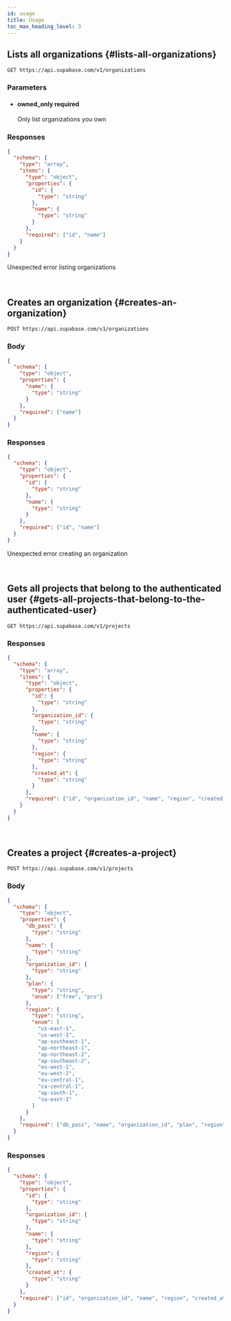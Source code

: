 ```yaml
---
id: usage
title: Usage
toc_max_heading_level: 3
---
```



<!-- AUTOGENERATED: DO NOT EDIT DIRECTLY IF THIS IS VERSION "next" -->

<!-- AUTOGENERATED: DO NOT EDIT DIRECTLY IF THIS IS VERSION "next" -->

<!-- AUTOGENERATED: DO NOT EDIT DIRECTLY IF THIS IS VERSION "next" -->

## Lists all organizations {#lists-all-organizations}

```
GET https://api.supabase.com/v1/organizations
```

<!-- AUTOGENERATED: DO NOT EDIT DIRECTLY IF THIS IS VERSION "next" -->

### Parameters

<ul className="method-list-group">

<li className="method-list-item">
  <h4 className="method-list-item-label">
    <span className="method-list-item-label-name">owned_only</span>
    <span className="method-list-item-label-badge">required</span>
    <span className="method-list-item-validation"></span>
  </h4>
  <div class="method-list-item-description">
    Only list organizations you own
  </div>
</li>

</ul>

<!-- AUTOGENERATED: DO NOT EDIT DIRECTLY IF THIS IS VERSION "next" -->

<!-- AUTOGENERATED: DO NOT EDIT DIRECTLY IF THIS IS VERSION "next" -->

### Responses

<Tabs>

<TabItem value="200">

<!-- AUTOGENERATED: DO NOT EDIT DIRECTLY IF THIS IS VERSION "next" -->

```json
{
  "schema": {
    "type": "array",
    "items": {
      "type": "object",
      "properties": {
        "id": {
          "type": "string"
        },
        "name": {
          "type": "string"
        }
      },
      "required": ["id", "name"]
    }
  }
}
```

<!-- AUTOGENERATED: DO NOT EDIT DIRECTLY IF THIS IS VERSION "next" -->

</TabItem>

<TabItem value="500">

Unexpected error listing organizations

<!-- AUTOGENERATED: DO NOT EDIT DIRECTLY IF THIS IS VERSION "next" -->

<!-- AUTOGENERATED: DO NOT EDIT DIRECTLY IF THIS IS VERSION "next" -->

</TabItem>

</Tabs>

<br />

<!-- AUTOGENERATED: DO NOT EDIT DIRECTLY IF THIS IS VERSION "next" -->

## Creates an organization {#creates-an-organization}

```
POST https://api.supabase.com/v1/organizations
```

<!-- AUTOGENERATED: DO NOT EDIT DIRECTLY IF THIS IS VERSION "next" -->

<!-- AUTOGENERATED: DO NOT EDIT DIRECTLY IF THIS IS VERSION "next" -->

### Body

```json
{
  "schema": {
    "type": "object",
    "properties": {
      "name": {
        "type": "string"
      }
    },
    "required": ["name"]
  }
}
```

<!-- AUTOGENERATED: DO NOT EDIT DIRECTLY IF THIS IS VERSION "next" -->

### Responses

<Tabs>

<TabItem value="201">

<!-- AUTOGENERATED: DO NOT EDIT DIRECTLY IF THIS IS VERSION "next" -->

```json
{
  "schema": {
    "type": "object",
    "properties": {
      "id": {
        "type": "string"
      },
      "name": {
        "type": "string"
      }
    },
    "required": ["id", "name"]
  }
}
```

<!-- AUTOGENERATED: DO NOT EDIT DIRECTLY IF THIS IS VERSION "next" -->

</TabItem>

<TabItem value="500">

Unexpected error creating an organization

<!-- AUTOGENERATED: DO NOT EDIT DIRECTLY IF THIS IS VERSION "next" -->

<!-- AUTOGENERATED: DO NOT EDIT DIRECTLY IF THIS IS VERSION "next" -->

</TabItem>

</Tabs>

<br />

<!-- AUTOGENERATED: DO NOT EDIT DIRECTLY IF THIS IS VERSION "next" -->

## Gets all projects that belong to the authenticated user {#gets-all-projects-that-belong-to-the-authenticated-user}

```
GET https://api.supabase.com/v1/projects
```

<!-- AUTOGENERATED: DO NOT EDIT DIRECTLY IF THIS IS VERSION "next" -->

<!-- AUTOGENERATED: DO NOT EDIT DIRECTLY IF THIS IS VERSION "next" -->

<!-- AUTOGENERATED: DO NOT EDIT DIRECTLY IF THIS IS VERSION "next" -->

### Responses

<Tabs>

<TabItem value="200">

<!-- AUTOGENERATED: DO NOT EDIT DIRECTLY IF THIS IS VERSION "next" -->

```json
{
  "schema": {
    "type": "array",
    "items": {
      "type": "object",
      "properties": {
        "id": {
          "type": "string"
        },
        "organization_id": {
          "type": "string"
        },
        "name": {
          "type": "string"
        },
        "region": {
          "type": "string"
        },
        "created_at": {
          "type": "string"
        }
      },
      "required": ["id", "organization_id", "name", "region", "created_at"]
    }
  }
}
```

<!-- AUTOGENERATED: DO NOT EDIT DIRECTLY IF THIS IS VERSION "next" -->

</TabItem>

</Tabs>

<br />

<!-- AUTOGENERATED: DO NOT EDIT DIRECTLY IF THIS IS VERSION "next" -->

## Creates a project {#creates-a-project}

```
POST https://api.supabase.com/v1/projects
```

<!-- AUTOGENERATED: DO NOT EDIT DIRECTLY IF THIS IS VERSION "next" -->

<!-- AUTOGENERATED: DO NOT EDIT DIRECTLY IF THIS IS VERSION "next" -->

### Body

```json
{
  "schema": {
    "type": "object",
    "properties": {
      "db_pass": {
        "type": "string"
      },
      "name": {
        "type": "string"
      },
      "organization_id": {
        "type": "string"
      },
      "plan": {
        "type": "string",
        "enum": ["free", "pro"]
      },
      "region": {
        "type": "string",
        "enum": [
          "us-east-1",
          "us-west-1",
          "ap-southeast-1",
          "ap-northeast-1",
          "ap-northeast-2",
          "ap-southeast-2",
          "eu-west-1",
          "eu-west-2",
          "eu-central-1",
          "ca-central-1",
          "ap-south-1",
          "sa-east-1"
        ]
      }
    },
    "required": ["db_pass", "name", "organization_id", "plan", "region"]
  }
}
```

<!-- AUTOGENERATED: DO NOT EDIT DIRECTLY IF THIS IS VERSION "next" -->

### Responses

<Tabs>

<TabItem value="200">

<!-- AUTOGENERATED: DO NOT EDIT DIRECTLY IF THIS IS VERSION "next" -->

```json
{
  "schema": {
    "type": "object",
    "properties": {
      "id": {
        "type": "string"
      },
      "organization_id": {
        "type": "string"
      },
      "name": {
        "type": "string"
      },
      "region": {
        "type": "string"
      },
      "created_at": {
        "type": "string"
      }
    },
    "required": ["id", "organization_id", "name", "region", "created_at"]
  }
}
```

<!-- AUTOGENERATED: DO NOT EDIT DIRECTLY IF THIS IS VERSION "next" -->

</TabItem>

</Tabs>

<br />
